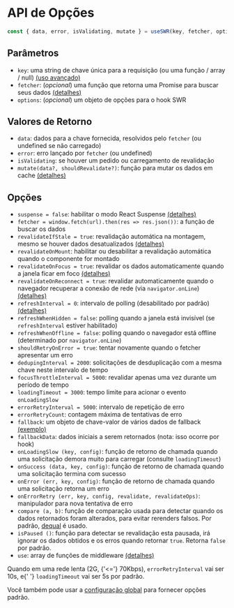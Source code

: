 
# API de Opções

```js
const { data, error, isValidating, mutate } = useSWR(key, fetcher, options)
```

## Parâmetros

- `key`: uma string de chave única para a requisição (ou uma função / array / null) [(uso avançado)](/docs/conditional-fetching)
- `fetcher`: (_opcional_) uma função que retorna uma Promise para buscar seus dados [(detalhes)](/docs/data-fetching)
- `options`: (_opcional_) um objeto de opções para o hook SWR

## Valores de Retorno

- `data`: dados para a chave fornecida, resolvidos pelo `fetcher` (ou undefined se não carregado)
- `error`: erro lançado por `fetcher` (ou undefined)
- `isValidating`: se houver um pedido ou carregamento de revalidação
- `mutate(data?, shouldRevalidate?)`: função para mutar os dados em cache [(detalhes)](/docs/mutation)

## Opções

- `suspense = false`: habilitar o modo React Suspense [(detalhes)](/docs/suspense)
- `fetcher = window.fetch(url).then(res => res.json())`: a função de buscar os dados
- `revalidateIfStale = true`: revalidação automática na montagem, mesmo se houver dados desatualizados [(detalhes)](/docs/revalidation#disable-automatic-revalidations)
- `revalidateOnMount`: habilitar ou desabilitar a revalidação automática quando o componente for montado
- `revalidateOnFocus = true`: revalidar os dados automaticamente quando a janela ficar em foco [(detalhes)](/docs/revalidation)
- `revalidateOnReconnect = true`: revalidar automaticamente quando o navegador recuperar a conexão de rede (via `navigator.onLine`) [(detalhes)](/docs/revalidation)
- `refreshInterval = 0`: intervalo de polling (desabilitado por padrão) [(detalhes)](/docs/revalidation)
- `refreshWhenHidden = false`: polling quando a janela está invisível (se `refreshInterval` estiver habilitado)
- `refreshWhenOffline = false`: polling quando o navegador está offline (determinado por `navigator.onLine`)
- `shouldRetryOnError = true`: tentar novamente quando o fetcher apresentar um erro
- `dedupingInterval = 2000`: solicitações de desduplicação com a mesma chave neste intervalo de tempo
- `focusThrottleInterval = 5000`: revalidar apenas uma vez durante um período de tempo
- `loadingTimeout = 3000`: tempo limite para acionar o evento `onLoadingSlow`
- `errorRetryInterval = 5000`: intervalo de repetição de erro
- `errorRetryCount`: contagem máxima de tentativas de erro
- `fallback`: um objeto de chave-valor de vários dados de fallback [(exemplo)](/docs/with-nextjs)
- `fallbackData`: dados iniciais a serem retornados (nota: isso ocorre por hook)
- `onLoadingSlow (key, config)`: função de retorno de chamada quando uma solicitação demora muito para carregar (consulte `loadingTimeout`)
- `onSuccess (data, key, config)`: função de retorno de chamada quando uma solicitação termina com sucesso
- `onError (err, key, config)`: função de retorno de chamada quando uma solicitação retorna um erro
- `onErrorRetry (err, key, config, revalidate, revalidateOps)`: manipulador para nova tentativa de erro
- `compare (a, b)`: função de comparação usada para detectar quando os dados retornados foram alterados, para evitar rerenders falsos. Por padrão, [dequal](https://github.com/lukeed/dequal) é usado.
- `isPaused ()`: função para detectar se revalidação esta pausada, irá ignorar os dados obtidos e os erros quando retornar `true`. Retorna `false` por padrão.
- `use`: array de funções de middleware [(detalhes)](/docs/middleware)

<Callout emoji="💡">
  Quando em uma rede lenta (2G, {'<='} 70Kbps), <code>errorRetryInterval</code> vai ser 10s, e{' '}
  <code>loadingTimeout</code> vai ser 5s por padrão.
</Callout>

Você também pode usar a [configuração global](/docs/global-configuration) para fornecer opções padrão.
